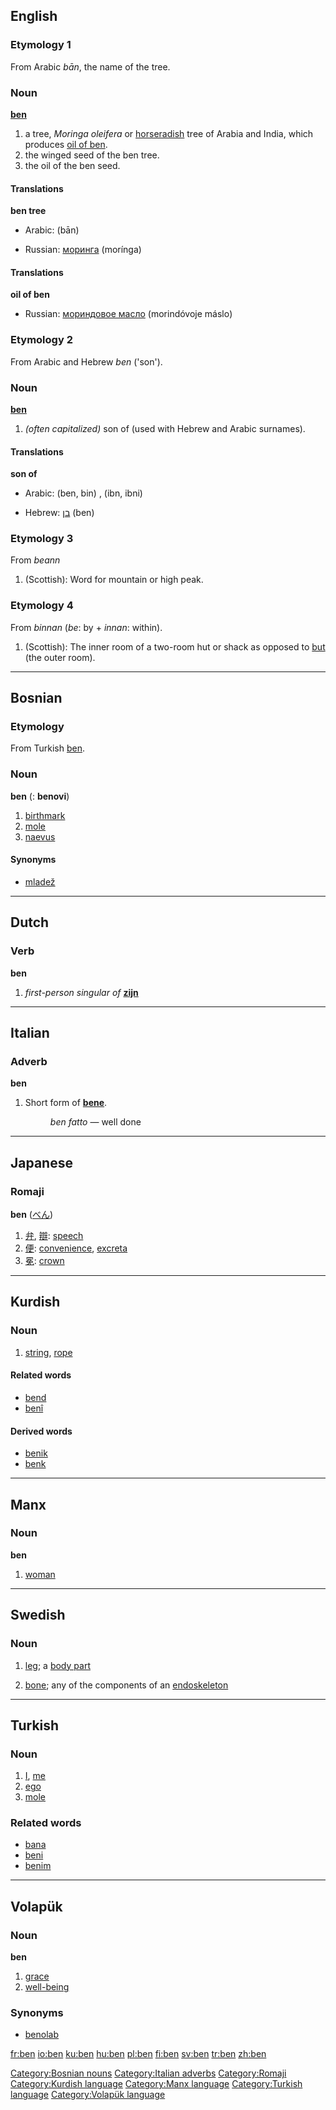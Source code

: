 {{See|Ben}}
==English==
===Etymology 1===
From Arabic ''bān'', the name of the tree.

===Noun===
'''[[ben]]'''

#a tree, ''Moringa oleifera'' or [[horseradish]] tree of Arabia and India, which produces [[oil of ben]].
#the winged seed of the ben tree.
#the oil of the ben seed.

====Translations====
'''ben tree'''
{{top}}
*Arabic: {{ARchar|[[بان]]}} (bān) {{m}}
{{mid}}
*Russian: [[моринга]] (morínga) {{f}}
{{bottom}}

====Translations====
'''oil of ben'''
{{top}}
{{mid}}
*Russian: [[мориндовое масло]] (morindóvoje máslo) {{n}}
{{bottom}}

===Etymology 2===
From Arabic and Hebrew ''ben'' ('son').
===Noun===
'''[[ben]]'''

#''(often capitalized)'' son of (used with Hebrew and Arabic surnames).

====Translations====
'''son of'''
{{top}}
*Arabic: {{ARchar|[[بن]]}} (ben, bin) {{m}}, {{ARchar|[[ابن]]}} (ibn, ibni) {{m}}
{{mid}}
*Hebrew: [[בן]] (ben) {{m}}
{{bottom}}

===Etymology 3===
From {{Gael.}} ''beann'' 
# (Scottish): Word for mountain or high peak.

===Etymology 4===
From {{AS.}} ''binnan'' (''be'': by + ''innan'': within).
# (Scottish): The inner room of a two-room hut or shack as opposed to [[but]] (the outer room).


----
==Bosnian==
===Etymology===
From Turkish [[ben#Turkish|ben]].
===Noun===
'''ben''' {{m}} {{s}} ({{p}}: '''benovi''')
#[[birthmark]]
#[[mole]]
#[[naevus]]
====Synonyms====
*[[mladež#Bosnian|mladež]]
[[Category:Bosnian nouns]]


----
==Dutch==
===Verb=== 
'''ben'''

#''first-person singular of'' '''[[zijn]]'''


----
==Italian==
===Adverb===
'''ben'''

#Short form of '''[[bene]]'''.
#:''ben fatto'' — well done

[[Category:Italian adverbs]]


----
==Japanese==
===Romaji===
[[Category:Romaji]]
'''ben''' ([[べん]]) 
#[[弁]], [[辯]]: [[speech]]
#[[便]]: [[convenience]], [[excreta]]
#[[冕]]: [[crown]]


----
==Kurdish==

===Noun===
# [[string]], [[rope]]

====Related words====
*[[bend#Kurdish|bend]]
*[[benî#Kurdish|benî]]

====Derived words====
*[[benik#Kurdish|benik]]
*[[benk#Kurdish|benk]]

[[Category:Kurdish language]]


----
==Manx==
===Noun===
'''ben''' {{f}}
#[[woman]]
[[Category:Manx language]]


----
==Swedish==
===Noun===
{{sv-noun-irreg-n}}
# {{sv-anatomy}} [[leg]]; a [[body part]]
# {{sv-skeleton}} [[bone]]; any of the components of an [[endoskeleton]]


----
==Turkish==
===Noun===
#[[I]], [[me]]
#[[ego]]
#[[mole]]
===Related words===
*[[bana#Turkish|bana]]
*[[beni#Turkish|beni]]
*[[benim#Turkish|benim]]
[[Category:Turkish language]]


----
==Volapük==
===Noun=== 
'''ben'''

#[[grace]]
#[[well-being]]

===Synonyms===
*[[benolab]]<!--for which, or for both?-->

[[Category:Volapük language]]

[[fr:ben]]
[[io:ben]]
[[ku:ben]]
[[hu:ben]]
[[pl:ben]]
[[fi:ben]]
[[sv:ben]]
[[tr:ben]]
[[zh:ben]]